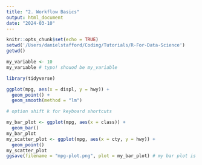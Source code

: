 ```yaml
---
title: "2. Workflow Basics"
output: html_document
date: "2024-03-10"
---
```


```r
knitr::opts_chunk$set(echo = TRUE)
setwd('/Users/danielstafford/Coding/Tutorials/R-For-Data-Science')
getwd()
```

```r
my_variable <- 10
my_varıable # typo! shouod be my_variable

library(tidyverse)

ggplot(mpg, aes(x = displ, y = hwy)) +
  geom_point() +
  geom_smooth(method = "lm")

# option shift k for keyboard shortcuts 

my_bar_plot <- ggplot(mpg, aes(x = class)) +
  geom_bar()
my_bar_plot
my_scatter_plot <- ggplot(mpg, aes(x = cty, y = hwy)) +
  geom_point()
my_scatter_plot
ggsave(filename = "mpg-plot.png", plot = my_bar_plot) # my bar plot is saved
```

